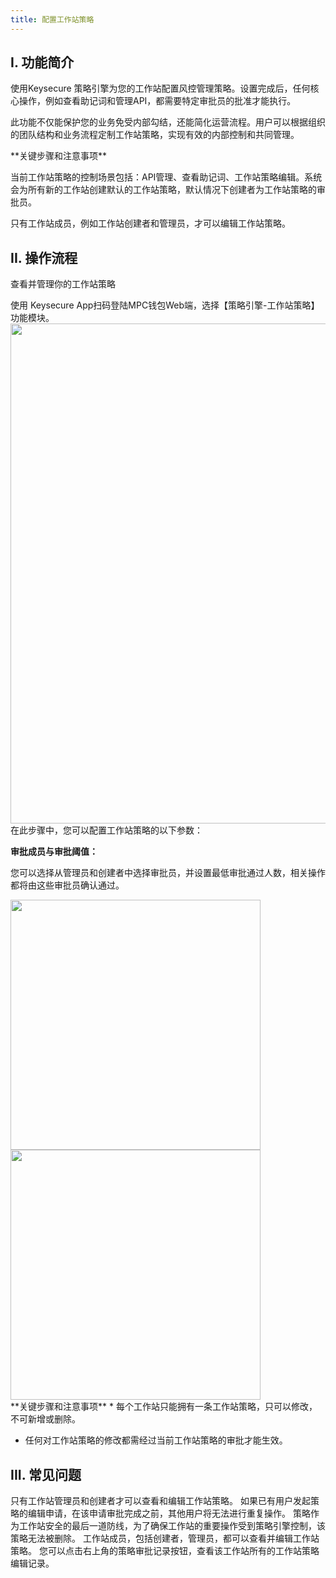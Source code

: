 ```yaml
---
title: 配置工作站策略
---
```



##  I. 功能简介

使用Keysecure 策略引擎为您的工作站配置风控管理策略。设置完成后，任何核心操作，例如查看助记词和管理API，都需要特定审批员的批准才能执行。

此功能不仅能保护您的业务免受内部勾结，还能简化运营流程。用户可以根据组织的团队结构和业务流程定制工作站策略，实现有效的内部控制和共同管理。

<Warning>
**关键步骤和注意事项**

当前工作站策略的控制场景包括：API管理、查看助记词、工作站策略编辑。系统会为所有新的工作站创建默认的工作站策略，默认情况下创建者为工作站策略的审批员。

只有工作站成员，例如工作站创建者和管理员，才可以编辑工作站策略。
</Warning>

## II. 操作流程

查看并管理你的工作站策略


<Steps>
<Step title="登录并访问策略引擎">
    使用 Keysecure App扫码登陆MPC钱包Web端，选择【策略引擎-工作站策略】功能模块。

<div className="w-full flex items-center justify-center">
<img src="/images/user-guide/workspace_strategy1cn.png" width="800"/>
</div>

</Step>

<Step title="编辑策略">
在此步骤中，您可以配置工作站策略的以下参数：


**审批成员与审批阈值：**

您可以选择从管理员和创建者中选择审批员，并设置最低审批通过人数，相关操作都将由这些审批员确认通过。

<div className="w-full flex items-center justify-center">
    <CardGroup cols={2}>
        <img src="/images/user-guide/workspace_strategy2cn.png" width="400"/>
      <img src="/images/user-guide/workspace_strategy3cn.png" width="400"/>
        </CardGroup>
</div>

<Warning>
**关键步骤和注意事项**
* 每个工作站只能拥有一条工作站策略，只可以修改，不可新增或删除。

* 任何对工作站策略的修改都需经过当前工作站策略的审批才能生效。


</Warning>

</Step>

</Steps>




##  III. 常见问题

<Accordion title="为什么无法编辑工作站策略">
只有工作站管理员和创建者才可以查看和编辑工作站策略。
如果已有用户发起策略的编辑申请，在该申请审批完成之前，其他用户将无法进行重复操作。
</Accordion>

<Accordion title="为什么无法删除工作站策略">
策略作为工作站安全的最后一道防线，为了确保工作站的重要操作受到策略引擎控制，该策略无法被删除。
</Accordion>


<Accordion title="如何获得工作站策略的管理权限">
工作站成员，包括创建者，管理员，都可以查看并编辑工作站策略。
</Accordion>

<Accordion title="如何查看工作站策略的历史审批记录？">
您可以点击右上角的策略审批记录按钮，查看该工作站所有的工作站策略编辑记录。
</Accordion>

